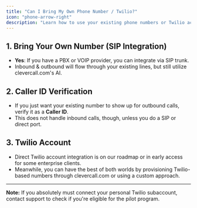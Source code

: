 ```yaml
---
title: "Can I Bring My Own Phone Number / Twilio?"
icon: "phone-arrow-right"
description: "Learn how to use your existing phone numbers or Twilio account with clevercall.com through SIP integration or Caller ID verification"
---
```


## 1. Bring Your Own Number (SIP Integration)

- **Yes**: If you have a PBX or VOIP provider, you can integrate via SIP trunk.
- Inbound & outbound will flow through your existing lines, but still utilize clevercall.com's AI.

## 2. Caller ID Verification

- If you just want your existing number to show up for outbound calls, verify it as a **Caller ID**.
- This does not handle inbound calls, though, unless you do a SIP or direct port.

## 3. Twilio Account

- Direct Twilio account integration is on our roadmap or in early access for some enterprise clients.
- Meanwhile, you can have the best of both worlds by provisioning Twilio-based numbers through clevercall.com or using a custom approach.

---

**Note:** If you absolutely must connect your personal Twilio subaccount, contact support to check if you're eligible for the pilot program.
